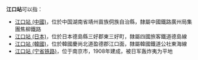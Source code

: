 '''江口站'''可以指：

*[[江口站_(中國)|江口站 (中國)]]，位於中国湖南省靖州苗族侗族自治縣，隸屬中國鐵路廣州局集團焦柳鐵路
*[[江口站_(日本)|江口站 (日本)]]，位於日本德島縣三好郡東三好町，隸屬四國旅客鐵道德島線
*[[江口站_(韓國)|江口站 (韓國)]]，位於韓國慶尚北道盈德郡江口面，隸屬韓國鐵道公社東海線
*[[江口站_(宁省铁路)|江口站 (宁省铁路)]]，位于南京市，1908年建成，被日军轰炸夷为平地

{{disambig|Cat=三字車站名消歧義}}